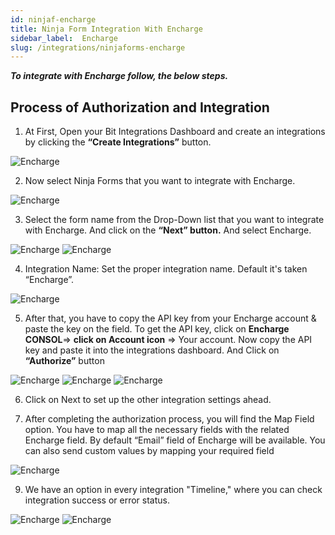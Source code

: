 ```yaml
---
id: ninjaf-encharge
title: Ninja Form Integration With Encharge
sidebar_label:  Encharge
slug: /integrations/ninjaforms-encharge
---
```



***To integrate with Encharge follow, the below steps.***


## Process of Authorization and Integration
1.	At First, Open your Bit Integrations Dashboard and create an integrations by clicking the **“Create Integrations”** button.
 <Image src="encharge/_create-integration" alt="Encharge" w="1020" h="350" />


2. Now select Ninja Forms that you want to integrate with Encharge.
 <Image src="encharge/_select-contact-form-7" alt="Encharge" w="1020" h="350" />

3. Select the form name from the Drop-Down list that you want to integrate with Encharge. And click on the **“Next” button.** And select Encharge.
 <Image src="encharge/_ninja-form" alt="Encharge" w="1020" h="350" />
 <Image src="encharge/_encgarge" alt="Encharge" w="1020" h="350" />

4. Integration Name: Set the proper integration name. Default it's taken “Encharge”.
 <Image src="encharge/_integration-name" alt="Encharge" w="1020" h="350" />

5.	After that, you have to copy the API key from your Encharge account & paste the key on the field. To get the API key, click on **Encharge CONSOL**=> **click on Account icon** => Your account. Now copy the API key and paste it into the integrations dashboard. And Click on **“Authorize”** button
 <Image src="encharge/_encgarge-api-console" alt="Encharge" w="1020" h="350" />
 <Image src="encharge/_api-console-dashbord" alt="Encharge" w="1020" h="350" />
 <Image src="encharge/_authorize" alt="Encharge" w="1020" h="350" />


6. Click on Next to set up the other integration settings ahead.
 
7. After completing the authorization process, you will find the Map Field option. You have to map all the necessary fields with the related Encharge field. By default “Email” field of Encharge will be available. You can also send custom values by mapping your required field
 <Image src="encharge/_field-mapping" alt="Encharge" w="1020" h="350" />

9.	We have an option in every integration "Timeline," where you can check integration success or error status.
 <Image src="encharge/_integrations-dashbord" alt="Encharge" w="1020" h="350" />
 <Image src="encharge/_timeline" alt="Encharge" w="1020" h="350" />

